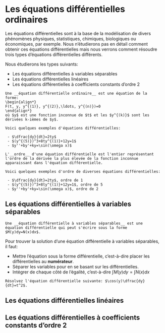 # Les équations différentielles ordinaires {#edo}

Les équations différentielles sont à la base de la modélisation de divers phénomènes physiques, statistiques, chimiques, biologiques ou économiques, par exemple. Nous n'étudierons pas en détail comment obtenir ces équations différentielles mais nous verrons comment résoudre trois types d'équations différentielles différents.

Nous étudierons les types suivants:

 - Les équations différentielles à variables séparables
 - Les équations différentielles linéaires
 - Les équations différentielles à coefficients constants d'ordre 2

```definition
Une __équation différentielle ordinaire__ est une équation de la forme:
\begin{align*}
F(t, y, y^{(1)}, y^{(2)},\ldots, y^{(n)})=0
\end{align*}
où $y$ est une fonction inconnue de $t$ et les $y^{(k)}$ sont les dérivées k-ièmes de $y$.
```

```example
Voici quelques exemples d'équations différentielles:

 - $\dfrac{dy}{dt}=2ty$
 - $(y^{(5)})^3+8ty^{(1)}+12y=1$
 - $y''+by'+ky=\sin(\omega x)$

```

```definition
L'__ordre__ d'une équation différentielle est l'entier représentant l'ordre de la dérivée la plus élevée de la fonction inconnue apparaissant dans l'équation différentielle.
```

```example
Voici quelques exemples d'ordre de diverses équations différentielles:

 - $\dfrac{dy}{dt}=2ty$, ordre de 1
 - $(y^{(5)})^3+8ty^{(1)}+12y=1$, ordre de 5
 - $y''+by'+ky=\sin(\omega x)$, ordre de 2

```

## Les équations différentielles à variables séparables

```definition
Une __équation différentielle à variables séparables__ est une équation différentielle qui peut s'écrire sous la forme $M(y)dy=N(x)dx$.
```

Pour trouver la solution d'une équation différentielle à variables séparables, il faut:

 - Mettre l'équation sous la forme différentielle, c'est-à-dire placer les différentielles au __numérateur__.
 - Séparer les variables pour en se basant sur les différentielles.
 - Intégrer de chaque côté de l'égalité, c'est-à-dire $\int M(y)dy=\int N(x)dx$

```exercise
Résolvez l'équation différentielle suivante: $\cos(y)\dfrac{dy}{dt}=t^2$.
```
\vspace*{8cm}



## Les équations différentielles linéaires

## Les équations différentielles à coefficients constants d'ordre 2
